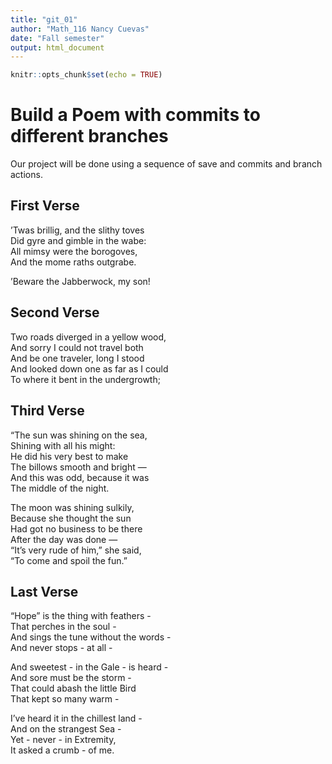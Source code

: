 ```yaml
---
title: "git_01"
author: "Math_116 Nancy Cuevas"
date: "Fall semester"
output: html_document
---
```


```r
knitr::opts_chunk$set(echo = TRUE)
```
# Build a Poem with commits to different branches
Our project will be done using a sequence of save and commits and branch actions.
<!-- Do not modify or change any text in "!--" bracketed areas such as this --- these are instructions to
you, if you change any of this the git program will notice it and compromise your git merging strategy !-->

## First Verse 
<!--Put the first five lines of a poem by Lewis Carrol in this section!-->

’Twas brillig, and the slithy toves  
Did gyre and gimble in the wabe:  
All mimsy were the borogoves,  
And the mome raths outgrabe.  

’Beware the Jabberwock, my son!  
  
## Second Verse
<!--Put the first five lines of a poem by Robert Frost here!-->
Two roads diverged in a yellow wood,   
And sorry I could not travel both     
And be one traveler, long I stood  
And looked down one as far as I could  
To where it bent in the undergrowth;  

## Third Verse
<!--Put the first two verses of The Walrus and the Carpenter here!-->

“The sun was shining on the sea,  
Shining with all his might:  
He did his very best to make  
The billows smooth and bright —  
And this was odd, because it was  
The middle of the night.  
 
The moon was shining sulkily,  
Because she thought the sun  
Had got no business to be there  
After the day was done —  
“It’s very rude of him,” she said,  
“To come and spoil the fun.”  

## Last Verse
<!--Put a short poem of your choice 8-20 lines,here!-->
“Hope” is the thing with feathers -  
That perches in the soul -  
And sings the tune without the words -  
And never stops - at all -  

And sweetest - in the Gale - is heard -  
And sore must be the storm -  
That could abash the little Bird  
That kept so many warm -  

I’ve heard it in the chillest land -  
And on the strangest Sea -  
Yet - never - in Extremity,  
It asked a crumb - of me.  
